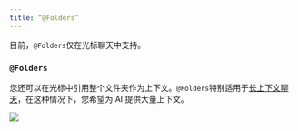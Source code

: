 ---
title: “@Folders”
---

<Info>目前，`@Folders`仅在光标聊天中支持。</Info>

### `@Folders`

您还可以在光标中引用整个文件夹作为上下文。`@Folders`特别适用于[长上下文聊天](/chat/overview#long-context-chat)，在这种情况下，您希望为 AI 提供大量上下文。

<Frame>
  <img src="/images/context/@folder.png" />
</Frame>

